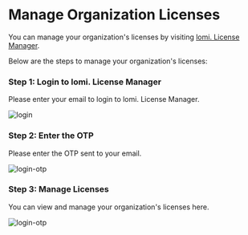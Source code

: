 # Manage Organization Licenses

You can manage your organization's licenses by visiting [lomi. License Manager](https://license.usebruno.com/).

Below are the steps to manage your organization's licenses:

### Step 1: Login to lomi. License Manager

Please enter your email to login to lomi. License Manager.

![login](/screenshots/license-management/golden-edition/organization/login.png)

### Step 2: Enter the OTP

Please enter the OTP sent to your email.

![login-otp](/screenshots/license-management/golden-edition/organization/login-otp.png)

### Step 3: Manage Licenses

You can view and manage your organization's licenses here.

![login-otp](/screenshots/license-management/golden-edition/organization/user-licenses.png)
